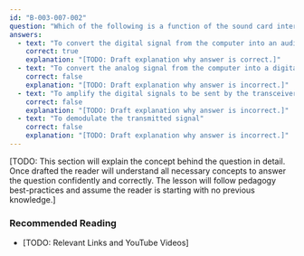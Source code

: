 ```yaml
---
id: "B-003-007-002"
question: "Which of the following is a function of the sound card interface in a station operating computer-based digital modes?"
answers:
  - text: "To convert the digital signal from the computer into an audio signal that can be transmitted"
    correct: true
    explanation: "[TODO: Draft explanation why answer is correct.]"
  - text: "To convert the analog signal from the computer into a digital signal that can be transmitted"
    correct: false
    explanation: "[TODO: Draft explanation why answer is incorrect.]"
  - text: "To amplify the digital signals to be sent by the transceiver"
    correct: false
    explanation: "[TODO: Draft explanation why answer is incorrect.]"
  - text: "To demodulate the transmitted signal"
    correct: false
    explanation: "[TODO: Draft explanation why answer is incorrect.]"
---
```


[TODO: This section will explain the concept behind the question in detail. Once drafted the reader will understand all necessary concepts to answer the question confidently and correctly. The lesson will follow pedagogy best-practices and assume the reader is starting with no previous knowledge.]

### Recommended Reading

- [TODO: Relevant Links and YouTube Videos]

